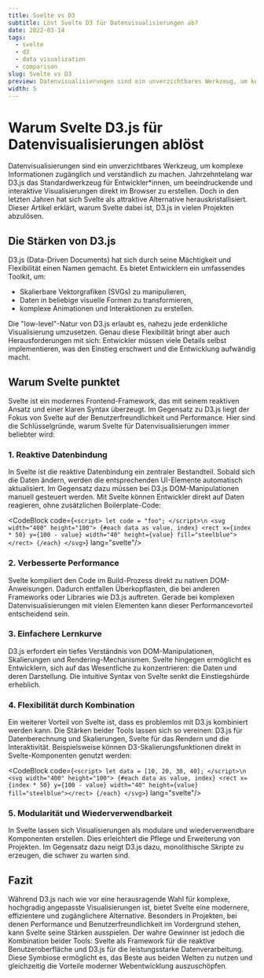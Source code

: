 ```yaml
---
title: Svelte vs D3
subtitle: Löst Svelte D3 für Datenvisualisierungen ab?
date: 2022-03-14
tags:
  - svelte
  - d3
  - data visualization
  - comparison
slug: Svelte vs D3
preview: Datenvisualisierungen sind ein unverzichtbares Werkzeug, um komplexe Informationen zugänglich und verständlich zu machen. Jahrzehntelang war D3.js das Standardwerkzeug für Entwicklerinnen, um beeindruckende und interaktive Visualisierungen direkt im Browser zu erstellen. Doch in den letzten Jahren hat sich Svelte als attraktive Alternative herauskristallisiert. Dieser Artikel erklärt, warum Svelte dabei ist, D3.js in vielen Projekten abzulösen.
width: 5
---
```


<script>
</script>

# Warum Svelte D3.js für Datenvisualisierungen ablöst

Datenvisualisierungen sind ein unverzichtbares Werkzeug, um komplexe Informationen zugänglich und verständlich zu machen. Jahrzehntelang war D3.js das Standardwerkzeug für Entwickler\*innen, um beeindruckende und interaktive Visualisierungen direkt im Browser zu erstellen. Doch in den letzten Jahren hat sich Svelte als attraktive Alternative herauskristallisiert. Dieser Artikel erklärt, warum Svelte dabei ist, D3.js in vielen Projekten abzulösen.

## Die Stärken von D3.js

D3.js (Data-Driven Documents) hat sich durch seine Mächtigkeit und Flexibilität einen Namen gemacht. Es bietet Entwicklern ein umfassendes Toolkit, um:

- Skalierbare Vektorgrafiken (SVGs) zu manipulieren,
- Daten in beliebige visuelle Formen zu transformieren,
- komplexe Animationen und Interaktionen zu erstellen.

Die "low-level"-Natur von D3.js erlaubt es, nahezu jede erdenkliche Visualisierung umzusetzen. Genau diese Flexibilität bringt aber auch Herausforderungen mit sich: Entwickler müssen viele Details selbst implementieren, was den Einstieg erschwert und die Entwicklung aufwändig macht.

## Warum Svelte punktet

Svelte ist ein modernes Frontend-Framework, das mit seinem reaktiven Ansatz und einer klaren Syntax überzeugt. Im Gegensatz zu D3.js liegt der Fokus von Svelte auf der Benutzerfreundlichkeit und Performance. Hier sind die Schlüsselgründe, warum Svelte für Datenvisualisierungen immer beliebter wird:

### 1. **Reaktive Datenbindung**

In Svelte ist die reaktive Datenbindung ein zentraler Bestandteil. Sobald sich die Daten ändern, werden die entsprechenden UI-Elemente automatisch aktualisiert. Im Gegensatz dazu müssen bei D3.js DOM-Manipulationen manuell gesteuert werden. Mit Svelte können Entwickler direkt auf Daten reagieren, ohne zusätzlichen Boilerplate-Code:

<CodeBlock code={`<script>
	let code = "foo";
</script>\n
<svg width="400" height="100">
	{#each data as value, index}
		<rect x={index * 50} y={100 - value} width="40" height={value} fill="steelblue"></rect>
	{/each}
</svg>`} lang="svelte"/>

### 2. **Verbesserte Performance**

Svelte kompiliert den Code im Build-Prozess direkt zu nativen DOM-Anweisungen. Dadurch entfallen Überkopflasten, die bei anderen Frameworks oder Libraries wie D3.js auftreten. Gerade bei komplexen Datenvisualisierungen mit vielen Elementen kann dieser Performancevorteil entscheidend sein.

### 3. **Einfachere Lernkurve**

D3.js erfordert ein tiefes Verständnis von DOM-Manipulationen, Skalierungen und Rendering-Mechanismen. Svelte hingegen ermöglicht es Entwicklern, sich auf das Wesentliche zu konzentrieren: die Daten und deren Darstellung. Die intuitive Syntax von Svelte senkt die Einstiegshürde erheblich.

### 4. **Flexibilität durch Kombination**

Ein weiterer Vorteil von Svelte ist, dass es problemlos mit D3.js kombiniert werden kann. Die Stärken beider Tools lassen sich so vereinen: D3.js für Datenberechnung und Skalierungen, Svelte für das Rendern und die Interaktivität. Beispielsweise können D3-Skalierungsfunktionen direkt in Svelte-Komponenten genutzt werden:

<CodeBlock code={`<script>
	let data = [10, 20, 30, 40];
</script>\n
<svg width="400" height="100">
	{#each data as value, index}
		<rect x={index * 50} y={100 - value} width="40" height={value} fill="steelblue"></rect>
	{/each}
</svg>`} lang="svelte"/>

### 5. **Modularität und Wiederverwendbarkeit**

In Svelte lassen sich Visualisierungen als modulare und
wiederverwendbare Komponenten erstellen. Dies erleichtert die Pflege und Erweiterung von Projekten. Im Gegensatz dazu
neigt D3.js dazu, monolithische Skripte zu erzeugen, die schwer zu warten sind.

## Fazit

Während D3.js nach wie vor eine herausragende Wahl für komplexe, hochgradig angepasste Visualisierungen ist, bietet Svelte eine modernere, effizientere
und zugänglichere Alternative. Besonders in Projekten, bei denen Performance und Benutzerfreundlichkeit im Vordergrund
stehen, kann Svelte seine Stärken ausspielen. Der wahre Gewinner ist jedoch die Kombination beider Tools: Svelte als
Framework für die reaktive Benutzeroberfläche und D3.js für die leistungsstarke Datenverarbeitung. Diese Symbiose
ermöglicht es, das Beste aus beiden Welten zu nutzen und gleichzeitig die Vorteile moderner Webentwicklung
auszuschöpfen.

